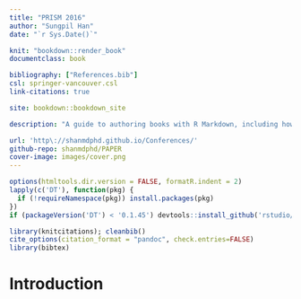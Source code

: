 ```yaml
---
title: "PRISM 2016"
author: "Sungpil Han"
date: "`r Sys.Date()`"

knit: "bookdown::render_book"
documentclass: book

bibliography: ["References.bib"]
csl: springer-vancouver.csl
link-citations: true

site: bookdown::bookdown_site

description: "A guide to authoring books with R Markdown, including how to generate figures and tables, and insert cross-references, citations, HTML widgets, and Shiny apps in R Markdown. The book can be exported to HTML, PDF, and e-books (e.g. EPUB). The book style is customizable. You can easily write and preview the book in RStudio IDE or other editors, and host the book wherever you want (e.g. bookdown.org)."

url: 'http\://shanmdphd.github.io/Conferences/'
github-repo: shanmdphd/PAPER
cover-image: images/cover.png
---
```


```r
options(htmltools.dir.version = FALSE, formatR.indent = 2)
lapply(c('DT'), function(pkg) {
  if (!requireNamespace(pkg)) install.packages(pkg)
})
if (packageVersion('DT') < '0.1.45') devtools::install_github('rstudio/DT')

library(knitcitations); cleanbib()
cite_options(citation_format = "pandoc", check.entries=FALSE)
library(bibtex)

```

# Introduction